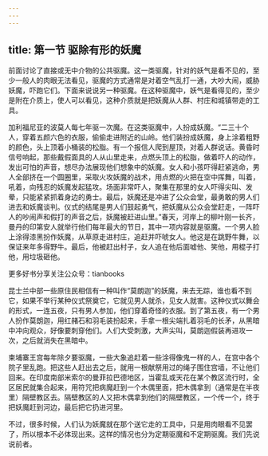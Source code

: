 ```yaml
---
---
---
```

title: 第一节 驱除有形的妖魔
---




前面讨论了直接或无中介物的公共驱魔。这一类驱魔，针对的妖气是看不见的，至少一般人的肉眼无法看见，驱魔的方式通常是对着空气乱打一通，大吵大闹，威胁妖魔，吓跑它们。下面来说说另一种驱魔。在这种驱魔中，妖气是看得见的，至少是附在介质上，使人可以看见，这种介质就是把妖魔从人群、村庄和城镇带走的工具。

加利福尼亚的波莫人每七年驱一次魔。在这类驱魔中，人扮成妖魔。“二三十个人，穿着五颜六色的衣服，偷偷走进附近的山岭。他们装扮成妖魔，身上涂着粗野的颜色，头上顶着小桶装的松脂。有一个报信人爬到屋顶，对着人群说话。黄昏时信号响起，那些戴假面具的人从山里走来，点燃头顶上的松脂，做着吓人的动作，发出可怕的声音，想尽办法展现他们想象中的妖魔。女人和小孩吓得赶紧逃命，男人全部挤在一个圆圈里，采取火攻妖魔的战术，用点燃的火把在空中挥舞，叫着，吼着，向残忍的妖魔发起猛攻。场面非常吓人，聚集在那里的女人吓得尖叫、发晕，只能紧紧抓着身边的勇士。最后，妖魔还是冲进了公众会堂，最勇敢的男人们进去和妖魔谈判。仪式的结尾是男人们鼓起勇气，把妖魔从公众会堂赶走，一阵吓人的吵闹声和假打的声音之后，妖魔被赶进山里。”春天，河岸上的柳叶刚一长齐，曼丹的印第安人就举行他们每年最大的节日，其中一项内容就是驱魔。一个男人脸上涂得漆黑扮作妖魔，从草原走进村庄，追赶并吓唬女人。他这是在跳野牛舞，以保证来年多得野牛。最后，他被赶出村子，女人追在他后面嘘他、笑他，用棍子打他，用垃圾砸他。

更多好书分享关注公众号：tianbooks

昆士兰中部一些原住民相信有一种叫作“莫朗迦”的妖魔，来去无踪，谁也看不到它，如果不举行某种仪式祭奠它，它就见男人就杀，见女人就害。这种仪式以舞会的形式，一连五夜，只有男人参加，他们穿着奇怪的衣服。到了第五夜，有一个男人扮作莫朗迦，用红赭石和羽毛装扮起来，手拿一根尖端扎着羽毛的长矛，从黑暗中冲向观众，好像要刺穿他们。人们大受刺激，大声尖叫，莫朗迦假装再进攻一次，之后就消失在黑暗中。

柬埔寨王宫每年除夕要驱魔，一些大象追赶着一些涂得像鬼一样的人，在宫中各个院子里乱跑。把这些人赶出去之后，就用一根献祭用过的绳子围住宫墙，不让他们回来。在印度南部米索尔的曼菲拉巴德地区，当霍乱或天花在某个教区流行时，全区居民就集合起来，用符咒把病魔赶到一个木偶里面，把木偶拿到（通常是在半夜里）隔壁教区去。隔壁教区的人又把木偶拿到他们的隔壁教区，一个传一个，终于把妖魔赶到河边，最后把它扔进河里。

不过，很多时候，人们认为妖魔就在那个送它走的工具中，只是用肉眼看不见罢了，所以根本不必体现出来。这样的情况也分为定期驱魔和不定期驱魔。我们先说说前者。